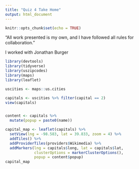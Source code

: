 ```yaml
---
title: "Quiz 4 Take Home"
output: html_document
---
```


```r
knitr::opts_chunk$set(echo = TRUE)
```


“All work presented is my own, and I have followed all rules for collaboration.”

I worked with Jonathan Burger
```r
library(devtools)
library(tidyverse)
library(uszipcodes)
library(maps)
library(leaflet)

uscities <- maps::us.cities

capitals <- uscities %>% filter(capital == 2)
view(capitals)


content <- capitals %>%
  mutate(popup = paste0(name))

capital_map <- leaflet(capitals) %>%
  setView(lng = -98.583, lat = 39.833, zoom = 4) %>% 
  addTiles() %>% 
  addProviderTiles(providers$Wikimedia) %>% 
  addMarkers(lng = capitals$long, lat = capitals$lat,
             clusterOptions = markerClusterOptions(),
             popup = content$popup)
capital_map
```

